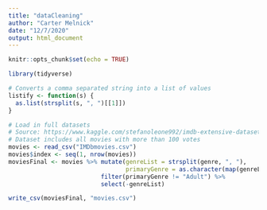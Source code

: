 ```yaml
---
title: "dataCleaning"
author: "Carter Melnick"
date: "12/7/2020"
output: html_document
---
```


```r
knitr::opts_chunk$set(echo = TRUE)
```

```r
library(tidyverse)
```

```r
# Converts a comma separated string into a list of values
listify <- function(s) {
  as.list(strsplit(s, ", ")[[1]])
}
```


```r
# Load in full datasets
# Source: https://www.kaggle.com/stefanoleone992/imdb-extensive-dataset
# Dataset includes all movies with more than 100 votes
movies <- read_csv("IMDbmovies.csv")
movies$index <- seq(1, nrow(movies))
moviesFinal <- movies %>% mutate(genreList = strsplit(genre, ", "),
                                 primaryGenre = as.character(map(genreList, 1))) %>%
                          filter(primaryGenre != "Adult") %>%
                          select(-genreList)
```

```r
write_csv(moviesFinal, "movies.csv")
```
























